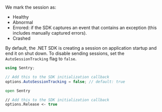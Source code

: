 We mark the session as:
- Healthy
- Abnormal
- Errored: if the SDK captures an event that contains an exception (this includes manually captured errors).
- Crashed

By default, the .NET SDK is creating a session on application startup and end it on shut down. To disable sending sessions, set the `AutoSessionTracking` flag to `false`.

```csharp {tabTitle:C#}
using Sentry;

// Add this to the SDK initialization callback
options.AutoSessionTracking = false; // default: true
```

```fsharp {tabTitle:F#}
open Sentry

// Add this to the SDK initialization callback
options.Release <- true
```
